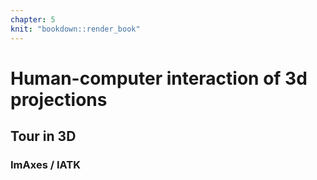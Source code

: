 ```yaml
---
chapter: 5
knit: "bookdown::render_book"
---
```


# Human-computer interaction of 3d projections {#ch:hci_3dproj}


## Tour in 3D

### ImAxes / IATK



